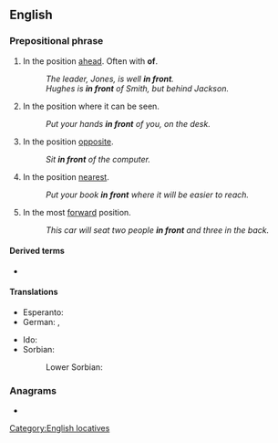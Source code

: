 ==English==

===Prepositional phrase===
{{head|en|prepositional phrase}}

# In the position [[ahead]]. Often with '''of'''.
#: ''The leader, Jones, is well '''in front'''.''
#: ''Hughes is '''in front''' of Smith, but behind Jackson.''
# In the position where it can be seen.
#: ''Put your hands '''in front''' of you, on the desk.''
# In the position [[opposite]].
#: ''Sit '''in front''' of the computer.''
# In the position [[nearest]].
#: ''Put your book '''in front''' where it will be easier to reach.''
# In the most [[forward]] position.
#: ''This car will seat two people '''in front''' and three in the back.''

====Derived terms====
* {{l|en|in front of}}

====Translations====
{{trans-top|in the position ahead}}
* Esperanto: {{t|eo|antaŭe}}
* German: {{t+|de|vorn}}, {{t+|de|vorne}}
{{trans-mid}}
* Ido: {{t+|io|avane}}
* Sorbian:
*: Lower Sorbian: {{t|dsb|prězy}}
{{trans-bottom}}

===Anagrams===
* {{anagrams|en|frontin'}}
[[Category:English locatives]]